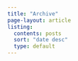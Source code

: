 ```yaml
---
title: "Archive"
page-layout: article
listing:
  contents: posts
  sort: "date desc"
  type: default
---
```

